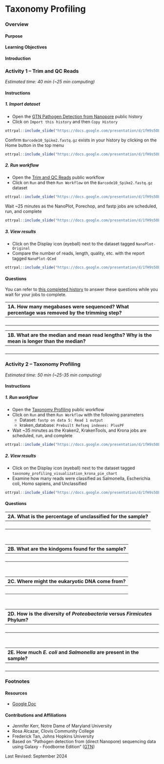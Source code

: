 # Taxonomy Profiling

### Overview {-}

#### Purpose {-}

#### Learning Objectives {-}

#### Introduction {-}

### **Activity 1** -- Trim and QC Reads {-}

*Estimated time: 40 min (~25 min computing)*

#### Instructions {-}

##### 1. Import dataset {-}

- Open the [GTN Pathogen Detection from Nanopore](https://usegalaxy.org/u/cutsort/h/gtn-pathogen-data){target="_blank"} public history
- Click on `Import this history` and then `Copy History`

```r
ottrpal::include_slide("https://docs.google.com/presentation/d/1fH9s5OLcRF5meZtFWTJe89RFvJSh125kdjhdqp5smqA/edit#slide=id.g2f6b21b1164_0_15")
```

Confirm `Barcode10_Spike2.fastq.gz` exists in your history by clicking on the Home button in the top menu

```r
ottrpal::include_slide("https://docs.google.com/presentation/d/1fH9s5OLcRF5meZtFWTJe89RFvJSh125kdjhdqp5smqA/edit#slide=id.g2f6b21b1164_0_25")
```

##### 2. Run workflow {-}

- Open the [Trim and QC Reads](https://usegalaxy.org/u/cutsort/w/qc-reads){target="_blank"} public workflow
- Click on `Run` and then `Run Workflow` on the `Barcode10_Spike2.fastq.gz` dataset

```r
ottrpal::include_slide("https://docs.google.com/presentation/d/1fH9s5OLcRF5meZtFWTJe89RFvJSh125kdjhdqp5smqA/edit#slide=id.g2f6b21b1164_0_35")
```

Wait ~25 minutes as the NanoPlot, Porechop, and fastp jobs are scheduled, run, and complete

```r
ottrpal::include_slide("https://docs.google.com/presentation/d/1fH9s5OLcRF5meZtFWTJe89RFvJSh125kdjhdqp5smqA/edit#slide=id.g2f6b21b1164_0_39")
```

##### 3. View results {-}

- Click on the Display icon (eyeball) next to the dataset tagged `NanoPlot-Original`
- Compare the number of reads, length, quality, etc. with the report tagged `NanoPlot-QCed`

```r
ottrpal::include_slide("https://docs.google.com/presentation/d/1fH9s5OLcRF5meZtFWTJe89RFvJSh125kdjhdqp5smqA/edit#slide=id.g2f6b21b1164_0_50")
```

#### Questions {-}

You can refer to [this completed history](https://usegalaxy.org/u/cutsort/h/finding-amrs-complete){target="_blank"} to answer these questions while you wait for your jobs to complete.

| 1A. How many megabases were sequenced?  What percentage was removed by the trimming step? |
|:-|
| <br> |

| 1B. What are the median and mean read lengths?  Why is the mean is longer than the median? |
|:-|
| <br> |

### **Activity 2** -- Taxonomy Profiling {-}

*Estimated time: 50 min (~25-35 min computing)*

#### Instructions {-}

##### 1. Run workflow {-}

- Open the [Taxonomy Profiling](https://usegalaxy.org/u/cutsort/w/taxonomy-profiling){target="_blank"} public workflow
- Click on `Run` and then `Run Workflow` with the following parameters
  - Dataset: `fastp on data 5: Read 1 output`
  - kraken_database: `Prebuilt Refseq indexes: PlusPF`
- Wait ~35 minutes as the Kraken2, KrakenTools, and Krona jobs are scheduled, run, and complete

```r
ottrpal::include_slide("https://docs.google.com/presentation/d/1fH9s5OLcRF5meZtFWTJe89RFvJSh125kdjhdqp5smqA/edit#slide=id.g2f6b21b1164_0_57")
```

##### 2. View results {-}

- Click on the Display icon (eyeball) next to the dataset tagged `taxonomy_profiling_visualization_krona_pie_chart`
- Examine how many reads were classified as Salmonella, Escherichia coli, Homo sapiens, and Unclassified

```r
ottrpal::include_slide("https://docs.google.com/presentation/d/1fH9s5OLcRF5meZtFWTJe89RFvJSh125kdjhdqp5smqA/edit#slide=id.g2f6b21b1164_0_67")
```

#### Questions {-}

| 2A. What is the percentage of unclassified for the sample? |
|:-|
| <br> |

<br>

| 2B. What are the kindgoms found for the sample? |
|:-|
| <br> |

<br>

| 2C. Where might the eukaryotic DNA come from? |
|:-|
| <br> |

<br>

| 2D. How is the diversity of *Proteobacteria* versus *Firmicutes* Phylum? |
|:-|
| <br> |

<br>

| 2E. How much *E. coli* and *Salmonella* are present in the sample? |
|:-|
| <br> |

### Footnotes {-}

#### Resources {-}

- [Google Doc](https://docs.google.com/document/d/1r4Pr4f_An8A5sB4NGMG4sYU4vWVMQE-q)

#### Contributions and Affiliations {-}

- Jennifer Kerr, Notre Dame of Maryland University
- Rosa Alcazar, Clovis Community College
- Frederick Tan, Johns Hopkins University
- Based on "Pathogen detection from (direct Nanopore) sequencing data using Galaxy - Foodborne Edition" ([GTN](https://gxy.io/GTN:T00393))

Last Revised: September 2024
